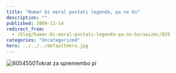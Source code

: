 ```yaml
---
title: "Humar bi moral postati legenda, pa ne bo"
description: ""
published: 2009-11-14
redirect_from:
  - /blog/humar-bi-moral-postati-legenda-pa-ne-bo/swizec/829
categories: "Uncategorized"
hero: ../../../defaultHero.jpg
---
```


![6054550](http://swizec.com/blog/wp-content/uploads/2009/11/6054550-300x225.jpg "6054550")Tokrat za spremembo pi
